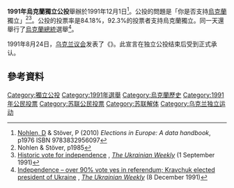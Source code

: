 {{Infobox referendum
| name        = 烏克蘭獨立公投<br/><small>1991年12月1日（星期日）</small>
| title       = ''你是否支持{{link-en|烏克蘭獨立宣言|Declaration of Independence of Ukraine}}？''
| yes         = 28804071
| no          = 2417554
| total       = 31891742
| electorate  = 37885555
| map         = Ukr Referendum 1991.png
| mapdivision = 地區
| legend_yes  = #FFCC00
| legend_no   = #FFFFFF
| notes       = 
}}
'''1991年烏克蘭獨立公投'''舉辦於1991年12月1日<ref name=NS>[[Dieter_Nohlen|Nohlen, D]] & Stöver, P (2010) ''Elections in Europe: A data handbook'', p1976 ISBN 9783832956097</ref>。公投的問題是「你是否支持[[烏克蘭|烏克蘭]]獨立」<ref name=N2>Nohlen & Stöver, p1985</ref><ref name=UKrW191991>[http://www.ukrweekly.com/old/archive/1991/359102.shtml Historic vote for independence] {{Wayback|url=http://www.ukrweekly.com/old/archive/1991/359102.shtml |date=20140323105403 }}, ''[[The_Ukrainian_Weekly|The Ukrainian Weekly]]'' (1 September 1991)</ref>。公投的投票率是84.18%，92.3%的投票者支持烏克蘭獨立。同一天還舉行了[[烏克蘭總統|烏克蘭總統]]選舉<ref name=UKrW812991>[http://www.ukrweekly.com/old/archive/1991/499101.shtml Independence – over 90% vote yes in referendum; Kravchuk elected president of Ukraine] {{Wayback|url=http://www.ukrweekly.com/old/archive/1991/499101.shtml |date=20171019083729 }}, ''[[The_Ukrainian_Weekly|The Ukrainian Weekly]]'' (8 December 1991)</ref>。

1991年8月24日，[[乌克兰最高拉达|乌克兰议会]]发表了《{{link-en|乌克兰独立宣言|Declaration of Independence of Ukraine}}》。此宣言在独立公投结束后受到正式承认。

==參考資料==
{{reflist}}
{{苏联解体}}
{{烏克蘭選舉}}
[[Category:獨立公投|Category:獨立公投]]
[[Category:1991年選舉|Category:1991年選舉]]
[[Category:烏克蘭歷史|Category:烏克蘭歷史]]
[[Category:1991年公民投票|Category:1991年公民投票]]
[[Category:苏联公民投票|Category:苏联公民投票]]
[[Category:苏联解体|Category:苏联解体]]
[[Category:乌克兰独立运动|Category:乌克兰独立运动]]